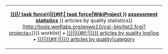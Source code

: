 {| style="width: 200px; border: 1px silver solid; padding: 0.5em; float: left; background: white;"
|-   
|<center>'''[[Wikipedia:WikiProject {{{1}}}{{#if:{{{2|}}}|/{{{2|}}} task force}}|{{#if:{{{2|}}}|{{{2|}}} task force|WikiProject {{{1}}}}}]] [[Wikipedia:WikiProject {{{1}}}/Assessment|assessment statistics]]'''
{{Wikipedia:Version 1.0 Editorial Team/{{#if:{{{3|}}}|{{{3|}}}|{{#if:{{{2|}}}|{{{2|}}}|{{{1}}}}}}} articles by quality statistics}}
<span class="plainlinks">[http://tools.wmflabs.org/enwp10/cgi-bin/list2.fcgi?projecta={{urlencode:{{#if:{{{3|}}}|{{{3|}}}|{{#if:{{{2|}}}|{{{2|}}}|{{{1}}}}}}}}} worklist]</span> &bull; [[Wikipedia:Version 1.0 Editorial Team/{{#if:{{{3|}}}|{{{3|}}}|{{#if:{{{2|}}}|{{{2|}}}|{{{1}}}}}}} articles by quality log|log]] &bull; [[:Category:{{#if:{{{3|}}}|{{{3|}}}|{{#if:{{{2|}}}|{{{2|}}}|{{{1}}}}}}} articles by quality|category]]</center>
|}<noinclude>{{documentation}}</noinclude>